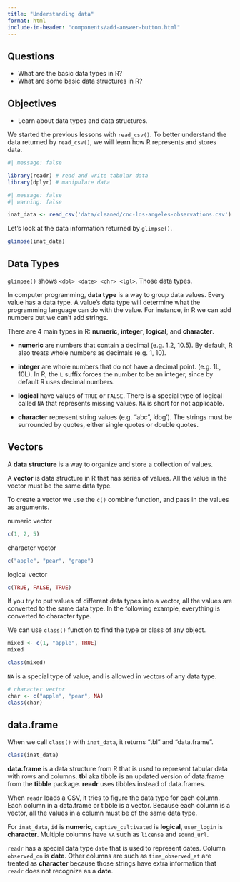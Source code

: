 ```yaml
---
title: "Understanding data"
format: html
include-in-header: "components/add-answer-button.html"
---
```


::: summary
## Questions

-   What are the basic data types in R?
-   What are some basic data structures in R?

## Objectives

-   Learn about data types and data structures.
:::

We started the previous lessons with `read_csv()`. To better understand the data returned by `read_csv()`, we will learn how R represents and stores data.

```r
#| message: false

library(readr) # read and write tabular data
library(dplyr) # manipulate data
```

```r
#| message: false
#| warning: false

inat_data <- read_csv('data/cleaned/cnc-los-angeles-observations.csv')

```

Let's look at the data information returned by `glimpse()`.

```r
glimpse(inat_data)
```

## Data Types

`glimpse()` shows `<dbl> <date> <chr> <lgl>`. Those data types.

In computer programming, **data type** is a way to group data values. Every value has a data type. A value's data type will determine what the programming language can do with the value. For instance, in R we can add numbers but we can't add strings.

There are 4 main types in R: **numeric**, **integer**, **logical**, and **character**.

-   **numeric** are numbers that contain a decimal (e.g. 1.2, 10.5). By default, R also treats whole numbers as decimals (e.g. 1, 10).

-   **integer** are whole numbers that do not have a decimal point. (e.g. 1L, 10L). In R, the `L` suffix forces the number to be an integer, since by default R uses decimal numbers.

-   **logical** have values of `TRUE` or `FALSE`. There is a special type of logical called `NA` that represents missing values. `NA` is short for not applicable.

-   **character** represent string values (e.g. "abc", 'dog'). The strings must be surrounded by quotes, either single quotes or double quotes.

## Vectors

A **data structure** is a way to organize and store a collection of values.

A **vector** is data structure in R that has series of values. All the value in the vector must be the same data type.

To create a vector we use the `c()` combine function, and pass in the values as arguments.

numeric vector

```r
c(1, 2, 5)
```

character vector

```r
c("apple", "pear", "grape")
```

logical vector

```r
c(TRUE, FALSE, TRUE)
```

If you try to put values of different data types into a vector, all the values are converted to the same data type. In the following example, everything is converted to character type.

We can use `class()` function to find the type or class of any object.

```r
mixed <- c(1, "apple", TRUE)
mixed

class(mixed)
```

`NA` is a special type of value, and is allowed in vectors of any data type.

```r
# character vector
char <- c("apple", "pear", NA)
class(char)
```

## data.frame

When we call `class()` with `inat_data`, it returns "tbl" and "data.frame".

```r
class(inat_data)
```

**data.frame** is a data structure from R that is used to represent tabular data with rows and columns. **tbl** aka tibble is an updated version of data.frame from the **tibble** package. **readr** uses tibbles instead of data.frames.

When `readr` loads a CSV, it tries to figure the data type for each column. Each column in a data.frame or tibble is a vector. Because each column is a vector, all the values in a column must be of the same data type.

For `inat_data`, `id` is **numeric**, `captive_cultivated` is **logical**, `user_login` is **character**. Multiple columns have `NA` such as `license` and `sound_url`.

`readr` has a special data type `date` that is used to represent dates. Column `observed_on` is **date**. Other columns are such as `time_observed_at` are treated as **character** because those strings have extra information that `readr` does not recognize as a **date**.
